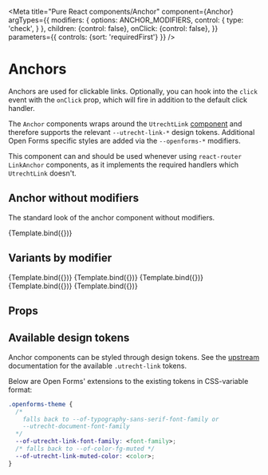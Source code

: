 

<Meta
  title="Pure React components/Anchor"
  component={Anchor}
  argTypes={{
    modifiers: {
      options: ANCHOR_MODIFIERS,
      control: {
        type: 'check',
      }
    },
    children: {control: false},
    onClick: {control: false},
  }}
  parameters={{
    controls: {sort: 'requiredFirst'}
  }}
/>

# Anchors

Anchors are used for clickable links. Optionally, you can hook into the `click` event
with the `onClick` prop, which will fire in addition to the default click handler.

The `Anchor` components wraps around the `UtrechtLink`
[component](https://nl-design-system.github.io/utrecht/storybook/?path=/docs/css-link-readme--page)
and therefore supports the relevant `--utrecht-link-*` design tokens. Additional
Open Forms specific styles are added via the `--openforms-*` modifiers.

This component can and should be used whenever using `react-router` `LinkAnchor`
components, as it implements the required handlers which `UtrechtLink` doesn't.


## Anchor without modifiers

The standard look of the anchor component without modifiers.

<Canvas>
  <Story name="Default" args={{label: 'Anchor/link'}}>
    {Template.bind({})}
  </Story>
</Canvas>

## Variants by modifier

<Canvas>
  <Story name="Hover" args={{
    modifiers: ['hover'],
    label: 'Hover',
  }}>
    {Template.bind({})}
  </Story>
  <Story name="Active" args={{
    modifiers: ['active'],
    label: 'Active',
  }}>
    {Template.bind({})}
  </Story>
  <Story name="Muted" args={{
    modifiers: ['muted'],
    label: 'Muted',
  }}>
    {Template.bind({})}
  </Story>
  <Story name="Indent" args={{
    modifiers: ['indent'],
    label: 'Indent',
  }}>
    {Template.bind({})}
  </Story>
  <Story name="Inherit" args={{
    modifiers: ['inherit'],
    label: 'Inherit',
  }}>
    {Template.bind({})}
  </Story>
</Canvas>

## Props

<ArgsTable of={Anchor} />

## Available design tokens

Anchor components can be styled through design tokens. See the
[upstream](https://nl-design-system.github.io/utrecht/storybook/?path=/docs/css-link-tokens--page)
documentation for the available `.utrecht-link` tokens.

Below are Open Forms' extensions to the existing tokens in CSS-variable format:

```css
.openforms-theme {
  /*
    falls back to --of-typography-sans-serif-font-family or
    --utrecht-document-font-family
  */
  --of-utrecht-link-font-family: <font-family>;
  /* falls back to --of-color-fg-muted */
  --of-utrecht-link-muted-color: <color>;
}
```
